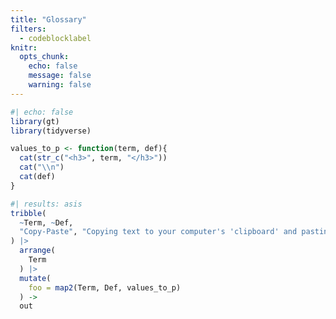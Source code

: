 ```yaml
---
title: "Glossary"
filters: 
  - codeblocklabel
knitr: 
  opts_chunk: 
    echo: false
    message: false
    warning: false
---
```


```r
#| echo: false
library(gt)
library(tidyverse)
```

```r
values_to_p <- function(term, def){
  cat(str_c("<h3>", term, "</h3>"))
  cat("\\n")
  cat(def)
}
```

```r
#| results: asis
tribble(
  ~Term, ~Def,
  "Copy-Paste", "Copying text to your computer's 'clipboard' and pasting it into another location. Copying can be done many ways, including selecting text with your mouse, right-clicking then selecting 'copy', by selecting text and using your computer's 'hotkey' for copying (Either `Ctrl-C` on Windows or `⌘-C` on Mac)"
) |>
  arrange(
    Term
  ) |>
  mutate(
    foo = map2(Term, Def, values_to_p)
  ) ->
  out
```
